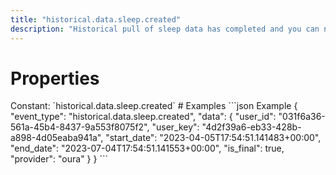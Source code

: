 ```yaml
---
title: "historical.data.sleep.created"
description: "Historical pull of sleep data has completed and you can now pull data for this resource."
---
```

# Properties
<ResponseField name="event_type" type="const string" required="true">
Constant: `historical.data.sleep.created`
</ResponseField>
<ResponseField name="data" type="HistoricalDataCreated" required="true">
<Expandable title="HistoricalDataCreated" defaultOpen="true">
<ResponseField name="user_id" type="string" required="true">
</ResponseField>
<ResponseField name="user_key" type="string" required="true">
</ResponseField>
<ResponseField name="start_date" type="string" required="true">
</ResponseField>
<ResponseField name="end_date" type="string" required="true">
</ResponseField>
<ResponseField name="is_final" type="boolean" required="true">
</ResponseField>
<ResponseField name="provider" type="string" required="true">
</ResponseField>
</Expandable>
</ResponseField>
# Examples
<CodeGroup>
```json Example
{
  "event_type": "historical.data.sleep.created",
  "data": {
    "user_id": "031f6a36-561a-45b4-8437-9a553f8075f2",
    "user_key": "4d2f39a6-eb33-428b-a898-4d05eaba941a",
    "start_date": "2023-04-05T17:54:51.141483+00:00",
    "end_date": "2023-07-04T17:54:51.141553+00:00",
    "is_final": true,
    "provider": "oura"
  }
}
```
</CodeGroup>

